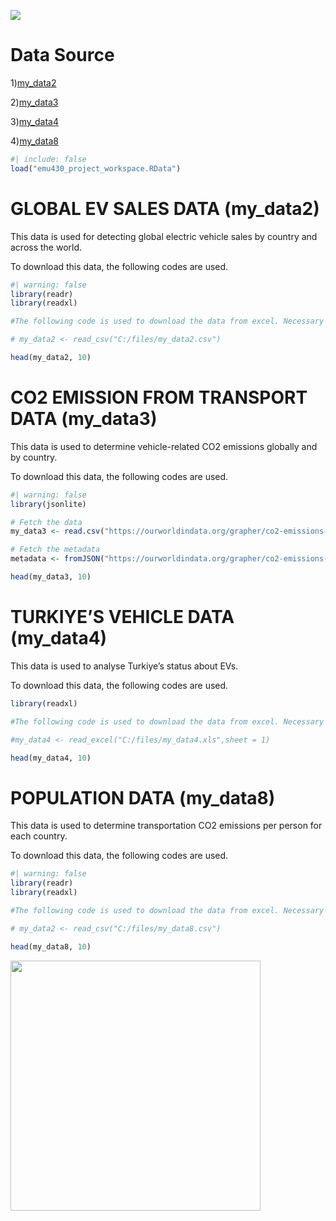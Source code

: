 ![](docs/batman-thinking.gif){fig-align="center" width="%20"}

# Data Source

1)[my_data2](https://www.kaggle.com/datasets/fathyfathysahlool/electric-vehicles-cars-2011-2024)

2)[my_data3](https://ourworldindata.org/grapher/co2-emissions-transport?time=latest)

3)[my_data4](https://data.tuik.gov.tr/Bulten/Index?p=Motorlu-Kara-Tasitlari-Ekim-2024-53461)

4)[my_data8](https://ourworldindata.org/population-growth)

```r
#| include: false
load("emu430_project_workspace.RData")
```

# GLOBAL EV SALES DATA (my_data2)

This data is used for detecting global electric vehicle sales by country and across the world.

To download this data, the following codes are used.

```r
#| warning: false
library(readr)
library(readxl)

#The following code is used to download the data from excel. Necessary adaptions must be made according to your local computer.

# my_data2 <- read_csv("C:/files/my_data2.csv")

head(my_data2, 10)
```

# CO2 EMISSION FROM TRANSPORT DATA (my_data3)

This data is used to determine vehicle-related CO2 emissions globally and by country.

To download this data, the following codes are used.

```r
#| warning: false
library(jsonlite)

# Fetch the data
my_data3 <- read.csv("https://ourworldindata.org/grapher/co2-emissions-transport.csv?v=1&csvType=full&useColumnShortNames=true")

# Fetch the metadata
metadata <- fromJSON("https://ourworldindata.org/grapher/co2-emissions-transport.metadata.json?v=1&csvType=full&useColumnShortNames=true")

head(my_data3, 10)
```

# TURKIYE'S VEHICLE DATA (my_data4)

This data is used to analyse Turkiye's status about EVs.

To download this data, the following codes are used.

```r
library(readxl)

#The following code is used to download the data from excel. Necessary adaptions must be made according to your local computer. 

#my_data4 <- read_excel("C:/files/my_data4.xls",sheet = 1)

head(my_data4, 10)
```

# POPULATION DATA (my_data8)

This data is used to determine transportation CO2 emissions per person for each country.

To download this data, the following codes are used.

```r
#| warning: false
library(readr)
library(readxl)

#The following code is used to download the data from excel. Necessary adaptions must be made according to your local computer.

# my_data2 <- read_csv("C:/files/my_data8.csv")

head(my_data8, 10)
```

![](docs/date-everywhere-data.gif){fig-align="center" width="400"}
